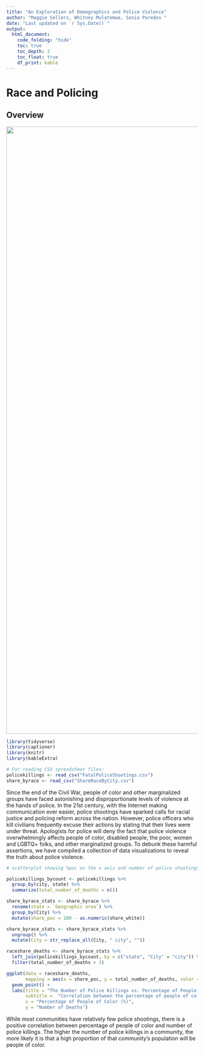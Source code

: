 ```yaml
---
title: "An Exploration of Demographics and Police Violence"
author: "Maggie Sellers, Whitney Mulatemwa, Sonia Paredes "
date: "Last updated on `r Sys.Date()`"
output:
  html_document:
    code_folding: "hide"
    toc: true
    toc_depth: 2
    toc_float: true
    df_print: kable
---
```


<!--
Comments in HTML are like this! 
-->

# Race and Policing

## Overview

![](police_header.jpg){ width=1600px }

```r

library(tidyverse)
library(captioner)
library(knitr)
library(kableExtra)

# For reading CSV spreadsheet files:
policekillings <- read_csv("FatalPoliceShootings.csv")
share_byrace <- read_csv("ShareRaceByCity.csv")

```

Since the end of the Civil War, people of color and other marginalized groups have faced astonishing and disproportionate levels of violence at the hands of police. In the 21st century, with the Internet making communication ever easier, police shootings have sparked calls for racial justice and policing reform across the nation. However, police officers who kill civilians frequently excuse their actions by stating that their lives were under threat. Apologists for police will deny the fact that police violence overwhelmingly affects people of color, disabled people, the poor, women and LGBTQ+ folks, and other marginalized groups. To debunk these harmful assertions, we have compiled a collection of data visualizations to reveal the truth about police violence.

```r
# scatterplot showing %poc on the x axis and number of police shootings on the y axis

policekillings_bycount <- policekillings %>%
  group_by(city, state) %>%
  summarize(total_number_of_deaths = n())

share_byrace_stats <- share_byrace %>%
  rename(state = `Geographic area`) %>%
  group_by(City) %>%
  mutate(share_poc = 100 - as.numeric(share_white))

share_byrace_stats <- share_byrace_stats %>%
  ungroup() %>%
  mutate(City = str_replace_all(City, " city", ""))

raceshare_deaths <- share_byrace_stats %>%
  left_join(policekillings_bycount, by = c("state", "City" = "city")) %>%
  filter(total_number_of_deaths > 1)

ggplot(data = raceshare_deaths, 
       mapping = aes(x = share_poc, y = total_number_of_deaths, color = "red")) +
  geom_point() +
  labs(title = "The Number of Police Killings vs. Percentage of People of Color",
       subtitle =  "Correlation between the percentage of people of color in cities and the number of police killings",
       x = "Percentage of People of Color (%)",
       y = "Number of Deaths")
```

While most communities have relatively few police shootings, there is a positive correlation between percentage of people of color and number of police killings. The higher the number of police killings in a community, the more likely it is that a high proportion of that community's population will be people of color.

